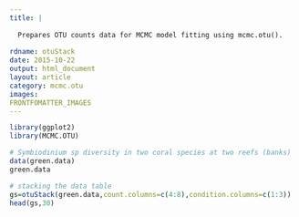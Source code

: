 ```yaml
---
title: |
  
  Prepares OTU counts data for MCMC model fitting using mcmc.otu().
  
rdname: otuStack
date: 2015-10-22
output: html_document
layout: article
category: mcmc.otu
images:
FRONTFOMATTER_IMAGES
---
```


```r
library(ggplot2)
library(MCMC.OTU)
```

```r


# Symbiodinium sp diversity in two coral species at two reefs (banks)
data(green.data)
green.data

# stacking the data table
gs=otuStack(green.data,count.columns=c(4:8),condition.columns=c(1:3))
head(gs,30)




```